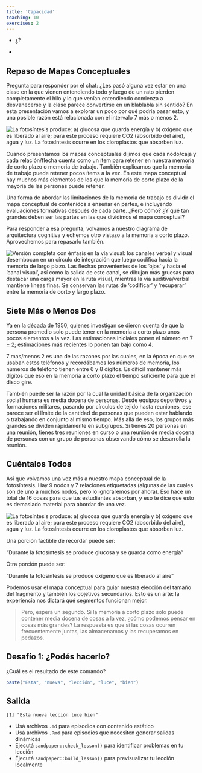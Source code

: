 ```yaml
---
title: 'Capacidad'
teaching: 10
exercises: 2
---
```


:::::::::::::::::::::::::::::::::::::: questions 

- ¿?

::::::::::::::::::::::::::::::::::::::::::::::::

::::::::::::::::::::::::::::::::::::: objectives

- 

::::::::::::::::::::::::::::::::::::::::::::::::

## Repaso de Mapas Conceptuales

:::::::::::::::::::::::::::::::::::::::::::::::::::::::::::::::::::: instructor

Pregunta para responder por el chat: ¿Les pasó alguna vez estar en una clase en la que vienen entendiendo todo y luego de un rato pierden completamente el hilo y lo que venían entendiendo comienza a desvanecerse y la clase parece convertirse en un blablabla sin sentido? En esta presentación vamos a explorar un poco por qué podría pasar esto, y una posible razón está relacionada con el intervalo 7 más o menos 2. 

::::::::::::::::::::::::::::::::::::::::::::::::::::::::::::::::::::::::::::::::

![](fig/mapa-fotosintesis.png){alt="La fotosíntesis produce: a) glucosa que guarda energía y b) oxígeno que es liberado al aire; para este proceso requiere CO2 (absorbido del aire), agua y luz. La fotosíntesis ocurre en los cloroplastos que absorben luz."}

Cuando presentamos los mapas conceptuales dijimos que cada nodo/caja y cada relación/flecha cuenta como un ítem para retener en nuestra memoria de corto plazo o memoria de trabajo. También explicamos que la memoria de trabajo puede retener pocos ítems a la vez. En este mapa conceptual hay muchos más elementos de los que la memoria de corto plazo de la mayoría de las personas puede retener.

Una forma de abordar las limitaciones de la memoria de trabajo es dividir el mapa conceptual de contenidos a enseñar en partes, e incluyendo evaluaciones formativas después de cada parte. ¿Pero cómo? ¿Y qué tan grandes deben ser las partes en las que dividimos el mapa conceptual?

Para responder a esa pregunta, volvamos a nuestro diagrama de arquitectura cognitiva y echemos otro vistazo a la memoria a corto plazo. Aprovechemos para repasarlo también.

![](fig/arquitectura-cognitiva5.png){alt="Versión completa con énfasis en la vía visual: los canales verbal y visual desembocan en un círculo de integración que luego codifica hacia la memoria de largo plazo. Las flechas provenientes de los ‘ojos’ y hacia el ‘canal visual’, así como la salida de este canal, se dibujan más gruesas para destacar una carga mayor en la ruta visual, mientras la vía auditiva/verbal mantiene líneas finas. Se conservan las rutas de ‘codificar’ y ‘recuperar’ entre la memoria de corto y largo plazo."}

## Siete Más o Menos Dos

Ya en la década de 1950, quienes investigan se dieron cuenta de que la persona promedio solo puede tener en la memoria a corto plazo unos pocos elementos a la vez. Las estimaciones iniciales ponen el número en 7 ± 2; estimaciones más recientes lo ponen tan bajo como 4.

7 mas/menos 2 es una de las razones por las cuales, en la época en que se usaban estos teléfonos y recordábamos los números de memoria, los números de teléfono tienen entre 6 y 8 dígitos. Es difícil mantener más dígitos que eso en la memoria a corto plazo el tiempo suficiente para que el disco gire.

También puede ser la razón por la cual la unidad básica de la organización social humana es media docena de personas. Desde equipos deportivos y formaciones militares, pasando por círculos de tejido hasta reuniones, ese parece ser el límite de la cantidad de personas que pueden estar hablando o trabajando en conjunto al mismo tiempo. Más allá de eso, los grupos más grandes se dividen rápidamente en subgrupos. Si tienes 20 personas en una reunión, tienes tres reuniones en curso o una reunión de media docena de personas con un grupo de personas observando cómo se desarrolla la reunión.

## Cuéntalos Todos

Así que volvamos una vez más a nuestro mapa conceptual de la fotosíntesis. Hay 9 nodos y 7 relaciones etiquetadas (algunas de las cuales son de uno a muchos nodos, pero lo ignoraremos por ahora). Eso hace un total de 16 cosas para que tus estudiantes absorban, y eso te dice que esto es demasiado material para abordar de una vez.

![](fig/mapa-fotosintesis.png){alt="La fotosíntesis produce: a) glucosa que guarda energía y b) oxígeno que es liberado al aire; para este proceso requiere CO2 (absorbido del aire), agua y luz. La fotosíntesis ocurre en los cloroplastos que absorben luz."}

Una porción factible de recordar puede ser:

"Durante la fotosíntesis se produce glucosa y se guarda como energía"

Otra porción puede ser:

"Durante la fotosíntesis se produce oxígeno que es liberado al aire"

Podemos usar el mapa conceptual para guiar nuestra elección del tamaño del fragmento y también los objetivos secundarios. Esto es un arte: la experiencia nos dictará qué segmentos funcionan mejor.

> Pero, espera un segundo. Si la memoria a corto plazo solo puede contener media docena de cosas a la vez, ¿cómo podemos pensar en cosas más grandes? La respuesta es que si las cosas ocurren frecuentemente juntas, las almacenamos y las recuperamos en pedazos.


::::::::::::::::::::::::::::::::::::: challenge 

## Desafío 1: ¿Podés hacerlo?

¿Cuál es el resultado de este comando?

```r
paste("Esta", "nueva", "lección", "luce", "bien")
```

:::::::::::::::::::::::: solution 

## Salida

```output
[1] "Esta nueva lección luce bien"
```

:::::::::::::::::::::::::::::::::
::::::::::::::::::::::::::::::::::::::::::::::::


::::::::::::::::::::::::::::::::::::: keypoints 

- Usá archivos `.md` para episodios con contenido estático  
- Usá archivos `.Rmd` para episodios que necesiten generar salidas dinámicas  
- Ejecutá `sandpaper::check_lesson()` para identificar problemas en tu lección  
- Ejecutá `sandpaper::build_lesson()` para previsualizar tu lección localmente

::::::::::::::::::::::::::::::::::::::::::::::::
